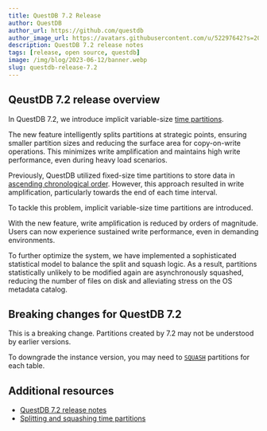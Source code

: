 ```yaml
---
title: QuestDB 7.2 Release
author: QuestDB
author_url: https://github.com/questdb
author_image_url: https://avatars.githubusercontent.com/u/52297642?s=200&v=4
description: QuestDB 7.2 release notes
tags: [release, open source, questdb]
image: /img/blog/2023-06-12/banner.webp
slug: questdb-release-7.2
---
```



<Screenshot
  alt="Release highlight"
  height={360}
  src="/img/blog/2023-06-12/banner.webp"
  width={650}
/>

## QeustDB 7.2 release overview

In QuestDB 7.2, we introduce implicit variable-size
[time partitions](/docs/concept/partitions/).

The new feature intelligently splits partitions at strategic points, ensuring
smaller partition sizes and reducing the surface area for copy-on-write
operations. This minimizes write amplification and maintains high write
performance, even during heavy load scenarios.

Previously, QuestDB utilized fixed-size time partitions to store data in
[ascending chronological order](/docs/concept/storage-model/). However, this
approach resulted in write amplification, particularly towards the end of each
time interval.

<Screenshot
  alt="Release highlight"
  title="QuestDB throughput before the 7.2 release"
  height={360}
  src="/img/blog/2023-06-12/7-2-before.webp"
  width={700}
/>

To tackle this problem, implicit variable-size time partitions are introduced.

With the new feature, write amplification is reduced by orders of magnitude.
Users can now experience sustained write performance, even in demanding
environments.

<Screenshot
  alt="Release highlight"
  title="QuestDB throughput after the 7.2 release"
  height={360}
  src="/img/blog/2023-06-12/7-2-after.webp"
  width={700}
/>

To further optimize the system, we have implemented a sophisticated statistical
model to balance the split and squash logic. As a result, partitions
statistically unlikely to be modified again are asynchronously squashed,
reducing the number of files on disk and alleviating stress on the OS metadata
catalog.

## Breaking changes for QuestDB 7.2

This is a breaking change. Partitions created by 7.2 may not be understood by
earlier versions.

To downgrade the instance version, you may need to
[`SQUASH`](/docs/reference/sql/alter-table-squash-partitions/) partitions for
each table.

## Additional resources

- [QuestDB 7.2 release notes](https://github.com/questdb/questdb/releases/tag/7.2)
- [Splitting and squashing time partitions](/docs/concept/partitions/#splitting-and-squashing-time-partitions)
